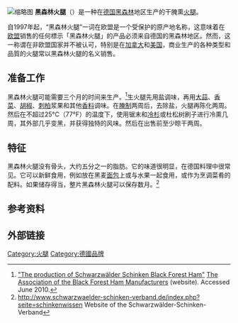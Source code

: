 [[File:Jambon_fumé_de_Forêt_Noire.jpg|缩略图]]
'''黑森林火腿'''（{{Lang-de|Schwarzwälder Schinken}}）是一种在[[德国|德国]][[黑森林|黑森林]]地区生产的干腌熏[[火腿|火腿]]。

自1997年起，“黑森林火腿”一词在欧盟是一个受保护的原产地名称，这意味着在[[欧盟|欧盟]]销售的任何標示「黑森林火腿」的产品必须来自德国的黑森林地区。然而，这一称谓在非欧盟国家并不被认可，特别是在[[加拿大|加拿大]]和[[美国|美国]]，商业生产的各种类型和品質的火腿常以黑森林火腿的名义销售。

==准备工作==
黑森林火腿可能需要三个月的时间来生产。<ref>[http://www.schwarzwaelder-schinken-verband.com/index.php?seite=herstellung "The production of Schwarzwälder Schinken Black Forest Ham"] {{Wayback|url=http://www.schwarzwaelder-schinken-verband.com/index.php?seite=herstellung |date=20110112225533 }} [http://www.schwarzwaelder-schinken-verband.com The Association of the Black Forest Ham Manufacturers] {{Wayback|url=http://www.schwarzwaelder-schinken-verband.com/ |date=20110129042211 }} (website). Accessed June 2010.</ref>生火腿先用[[盐|盐]]调味，再用[[大蒜|大蒜]]、[[香菜|香菜]]、[[黑胡椒|胡椒]]、[[刺柏|刺柏]]浆果和其他[[香料|香料]]调味。在[[腌制|腌制]]两周后，去除盐，火腿再陈化两周。然后在不超过25°C（77°F）的温度下，使用锯末和[[冷杉|冷杉]]或杜松树刷子进行冷熏几周，其外部几乎变黑，并获得独特的风味。然后在出售前至少晾干两周。

==特征==
黑森林火腿没有骨头，大约五分之一的脂肪。它的味道很明显，在德国料理中很常见。它可以新鲜食用，例如放在黑麦[[面包|面包]]上或与水果一起食用，或作为烹调菜肴的配料。如果储存得当，整片黑森林火腿可以保存数月。<ref>http://www.schwarzwaelder-schinken-verband.de/index.php?seite=schinkenwissen {{Wayback|url=http://www.schwarzwaelder-schinken-verband.de/index.php?seite=schinkenwissen |date=20170314054830 }} Website of the Schwarzwälder-Schinken-Verband</ref>

==参考资料==
{{refs}}

==外部链接==
{{commons}}
{{Portal|德国}}

[[Category:火腿|Category:火腿]]
[[Category:德國品牌|Category:德國品牌]]